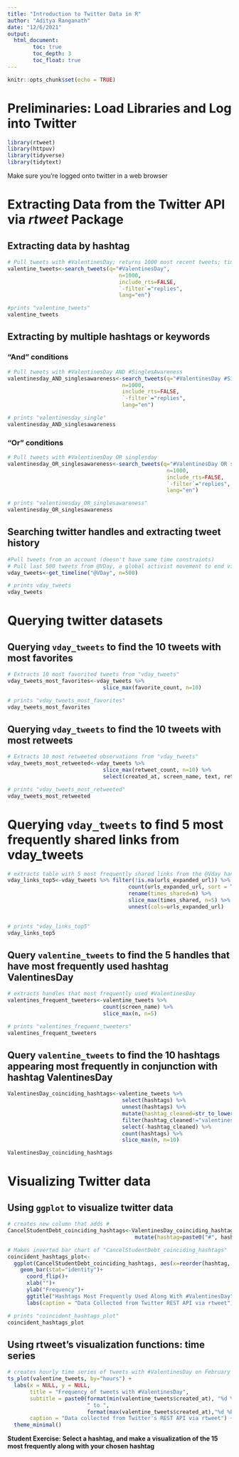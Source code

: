 ```yaml
---
title: "Introduction to Twitter Data in R"
author: "Aditya Ranganath"
date: "12/6/2021"
output:
  html_document:
        toc: true
        toc_depth: 3
        toc_float: true
---
```


```r
knitr::opts_chunk$set(echo = TRUE)
```

# Preliminaries: Load Libraries and Log into Twitter

```r
library(rtweet)
library(httpuv)
library(tidyverse)
library(tidytext)
```

Make sure you're logged onto twitter in a web browser

# Extracting Data from the Twitter API via *rtweet* Package

## Extracting data by hashtag

```r
# Pull tweets with #ValentinesDay; returns 1000 most recent tweets; time by GMT
valentine_tweets<-search_tweets(q="#ValentinesDay", 
                                   n=1000,
                                   include_rts=FALSE,
                                   `-filter`="replies",
                                   lang="en")
```

```r
#prints "valentine_tweets"
valentine_tweets
```

## Extracting by multiple hashtags or keywords

### "And" conditions 

```r
# Pull tweets with #ValentinesDay AND #SinglesAwareness
valentinesday_AND_singlesawareness<-search_tweets(q="#ValentinesDay #SinglesAwareness", 
                                    n=1000,
                                    include_rts=FALSE,
                                    `-filter`="replies",
                                    lang="en")

```

```r
# prints "valentinesday_single"
valentinesday_AND_singlesawareness
```


### "Or" conditions 

```r
# Pull tweets with #ValentinesDay OR singlesday
valentinesday_OR_singlesawareness<-search_tweets(q="#ValentinesDay OR singlesday", 
                                                  n=1000,
                                                  include_rts=FALSE,
                                                  `-filter`="replies",
                                                  lang="en")

```


```r
# prints "valentinesday_OR_singlesawareness"
valentinesday_OR_singlesawareness
```

## Searching twitter handles and extracting tweet history

```r
#Pull tweets from an account (doesn't have same time constraints)
# Pull last 500 tweets from @VDay, a global activist movement to end violence against women that is associated with Valentine's day (note sometimes the query will return less than specified number due to deletions)
vday_tweets<-get_timeline("@VDay", n=500)
```

```r
# prints vday_tweets
vday_tweets
```

# Querying twitter datasets

## Querying ```vday_tweets``` to find the 10 tweets with most favorites

```r
# Extracts 10 most favorited tweets from "vday_tweets"
vday_tweets_most_favorites<-vday_tweets %>% 
                              slice_max(favorite_count, n=10)
```

```r
# prints "vday_tweets_most_favorites"
vday_tweets_most_favorites
```

## Querying ```vday_tweets``` to find the 10 tweets with most retweets

```r
# Extracts 10 most retweeted observations from "vday_tweets"
vday_tweets_most_retweeted<-vday_tweets %>% 
                              slice_max(retweet_count, n=10) %>% 
                              select(created_at, screen_name, text, retweet_count)
```


```r
# prints "vday_tweets_most_retweeted"
vday_tweets_most_retweeted
```


# Querying ```vday_tweets``` to find 5 most frequently shared links from vday_tweets

```r
# extracts table with 5 most frequently shared links from the @Vday handle
vday_links_top5<-vday_tweets %>% filter(!is.na(urls_expanded_url)) %>% 
                                      count(urls_expanded_url, sort = TRUE) %>% 
                                      rename(times_shared=n) %>% 
                                      slice_max(times_shared, n=5) %>%
                                      unnest(cols=urls_expanded_url)
                                                                            
```


```r
# prints "vday_links_top5"
vday_links_top5
```

## Query ```valentine_tweets``` to find the 5 handles that have most frequently used hashtag ValentinesDay

```r
# extracts handles that most frequently used #ValentinesDay
valentines_frequent_tweeters<-valentine_tweets %>% 
                              count(screen_name) %>% 
                              slice_max(n, n=5)
```

```r
# prints "valentines_frequent_tweeters"
valentines_frequent_tweeters
```

## Query ```valentine_tweets``` to find the 10 hashtags appearing most frequently in conjunction with hashtag ValentinesDay

```r
ValentinesDay_coinciding_hashtags<-valentine_tweets %>% 
                                    select(hashtags) %>% 
                                    unnest(hashtags) %>%
                                    mutate(hashtag_cleaned=str_to_lower(hashtags)) %>% 
                                    filter(hashtag_cleaned!="valentinesday") %>% 
                                    select(-hashtag_cleaned) %>% 
                                    count(hashtags) %>% 
                                    slice_max(n, n=10)
```


```r
ValentinesDay_coinciding_hashtags
```

# Visualizing Twitter data

## Using ```ggplot``` to visualize twitter data 

```r
# creates new column that adds #
CancelStudentDebt_coinciding_hashtags<-ValentinesDay_coinciding_hashtags %>% 
                                        mutate(hashtag=paste0("#", hashtags))
```


```r
# Makes inverted bar chart of "CancelStudentDebt_coinciding_hashtags"
coincident_hashtags_plot<-
  ggplot(CancelStudentDebt_coinciding_hashtags, aes(x=reorder(hashtag, n), y=n))+
    geom_bar(stat="identity")+
      coord_flip()+
      xlab("")+
      ylab("Frequency")+
      ggtitle("Hashtags Most Frequently Used Along With #ValentinesDay")+
      labs(caption = "Data Collected from Twitter REST API via rtweet")
```

```r
# prints "coincident_hashtags_plot"
coincident_hashtags_plot
```

## Using rtweet's visualization functions: time series

```r
# creates hourly time series of tweets with #ValentinesDay on February 17
ts_plot(valentine_tweets, by="hours") +
  labs(x = NULL, y = NULL,
       title = "Frequency of tweets with #ValentinesDay",
       subtitle = paste0(format(min(valentine_tweets$created_at), "%d %B %Y"), 
                         " to ", 
                         format(max(valentine_tweets$created_at),"%d %B %Y")),
       caption = "Data collected from Twitter's REST API via rtweet") +
  theme_minimal()
```

**Student Exercise: Select a hashtag, and make a visualization of the 15 most frequently along with your chosen hashtag**






